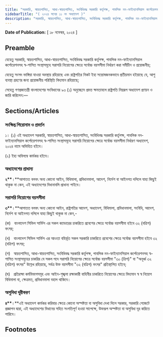 ```yaml
---
title: "সরকারি, স্বায়ত্তশাসিত, আধা-স্বায়ত্তশাসিত, সংবিধিবদ্ধ সরকারি কর্তৃপক্ষ, পাবলিক নন-ফাইন্যানসিয়াল কর্পোরেশনসহ স্ব-শাসিত সংস্থাসমূহে সরাসরি নিয়োগের ক্ষেত্রে সর্বোচ্চ বয়সসীমা নির্ধারণ অধ্যাদেশ, ২০২৪"
sidebarTitle: "( ২০২৪ সনের ১১ নং অধ্যাদেশ )"
description: "সরকারি, স্বায়ত্তশাসিত, আধা-স্বায়ত্তশাসিত, সংবিধিবদ্ধ সরকারি কর্তৃপক্ষ, পাবলিক নন-ফাইন্যানসিয়াল কর্পোরেশনসহ স্ব-শাসিত সংস্থাসমূহে সরাসরি নিয়োগের ক্ষেত্রে সর্বোচ্চ বয়সসীমা নির্ধারণকল্পে প্রণীত অধ্যাদেশ"
---
```


**Date of Publication:** [ ১৮ নভেম্বর, ২০২৪ ]

## Preamble

যেহেতু সরকারি, স্বায়ত্তশাসিত, আধা-স্বায়ত্তশাসিত, সংবিধিবদ্ধ সরকারি কর্তৃপক্ষ, পাবলিক নন-ফাইন্যানসিয়াল কর্পোরেশনসহ স্ব-শাসিত সংস্থাসমূহে সরাসরি নিয়োগের ক্ষেত্রে সর্বোচ্চ বয়সসীমা নির্ধারণ করা সমীচীন ও প্রয়োজনীয়;

যেহেতু সংসদ ভাঙ্গিয়া যাওয়া অবস্থায় রহিয়াছে এবং রাষ্ট্রপতির নিকট ইহা সন্তোষজনকভাবে প্রতীয়মান হইয়াছে যে, আশু ব্যবস্থা গ্রহণের জন্য প্রয়োজনীয় পরিস্থিতি বিদ্যমান রহিয়াছে;

সেহেতু গণপ্রজাতন্ত্রী বাংলাদেশের সংবিধানের ৯৩ (১) অনুচ্ছেদে প্রদত্ত ক্ষমতাবলে রাষ্ট্রপতি নিম্নরূপ অধ্যাদেশ প্রণয়ন ও জারি করিলেন:—

## Sections/Articles

### সংক্ষিপ্ত শিরোনাম ও প্রবর্তন

১। (১) এই অধ্যাদেশ সরকারি, স্বায়ত্তশাসিত, আধা-স্বায়ত্তশাসিত, সংবিধিবদ্ধ সরকারি কর্তৃপক্ষ, পাবলিক নন-ফাইন্যানসিয়াল কর্পোরেশনসহ স্ব-শাসিত সংস্থাসমূহে সরাসরি নিয়োগের ক্ষেত্রে সর্বোচ্চ বয়সসীমা নির্ধারণ অধ্যাদেশ, ২০২৪ নামে অভিহিত হইবে।

(২) ইহা অবিলম্বে কার্যকর হইবে।

### অধ্যাদেশের প্রাধান্য

**২\*\***।\*\*আপাতত বলবৎ অন্য কোনো আইন, বিধিমালা, প্রবিধানমালা, আদেশ, নির্দেশ বা আইনগত দলিলে যাহা কিছুই থাকুক না কেন, এই অধ্যাদেশের বিধানাবলি প্রাধান্য পাইবে।

### সরাসরি নিয়োগের বয়সসীমা

**৩\*\***।\*\*আপাতত বলবৎ অন্য কোনো আইন, রাষ্ট্রপতির আদেশ, অধ্যাদেশ, বিধিমালা, প্রবিধানমালা, সংবিধি, আদেশ, নির্দেশ বা আইনগত দলিলে যাহা কিছুই থাকুক না কেন,-

(ক)   বাংলাদেশ সিভিল সার্ভিস এর সকল ক্যাডারের চাকরিতে প্রবেশের ক্ষেত্রে সর্বোচ্চ বয়সসীমা হইবে ৩২ (বত্রিশ) বৎসর;

(খ)   বাংলাদেশ সিভিল সার্ভিস এর আওতা বহির্ভূত সকল সরকারি চাকরিতে প্রবেশের ক্ষেত্রে সর্বোচ্চ বয়সসীমা হইবে ৩২ (বত্রিশ) বৎসর;

(গ)   স্বায়ত্তশাসিত, আধা-স্বায়ত্তশাসিত, সংবিধিবদ্ধ সরকারি কর্তৃপক্ষ, পাবলিক নন-ফাইন্যানসিয়াল কর্পোরেশনসহ স্ব-শাসিত সংস্থাসমূহের চাকরির যে সকল পদে সরাসরি নিয়োগের ক্ষেত্রে সর্বোচ্চ বয়সসীমা "৩০ (ত্রিশ)" বা "অনূর্ধ্ব ৩২ (বত্রিশ) বৎসর" উল্লেখ রহিয়াছে, সর্বত্র উক্ত বয়সসীমা "৩২ (বত্রিশ) বৎসর" প্রতিস্থাপিত হইবে;

(ঘ)   প্রতিরক্ষা কর্মবিভাগসমূহ এবং আইন-শৃঙ্খলা রক্ষাকারী বাহিনীর চাকরিতে নিয়োগের ক্ষেত্রে বিদ্যমান স্ব স্ব নিয়োগ বিধিমালা বা, ক্ষেত্রমত, প্রবিধানমালা বহাল থাকিবে।

### অসুবিধা দূরীকরণ

**৪\*\***।\*\*এই অধ্যাদেশ কার্যকর করিবার ক্ষেত্রে কোনো অস্পষ্টতা বা অসুবিধা দেখা দিলে সরকার, সরকারি গেজেটে প্রজ্ঞাপন দ্বারা, এই অধ্যাদেশের বিধানের সহিত সংগতিপূর্ণ হওয়া সাপেক্ষে, উক্তরূপ অস্পষ্টতা বা অসুবিধা দূর করিতে পারিবে।

## Footnotes
